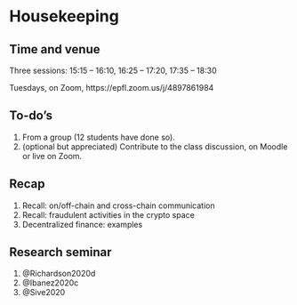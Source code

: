 
# Housekeeping

## Time and venue

Three sessions: 15:15 -- 16:10, 16:25 -- 17:20, 17:35 -- 18:30

Tuesdays, on Zoom, https://epfl.zoom.us/j/4897861984

## To-do's

1. From a group (12 students have done so).
1. (optional but appreciated) Contribute to the class discussion, on Moodle or live on Zoom.


## Recap

1. Recall: on/off-chain and cross-chain communication
1. Recall: fraudulent activities in the crypto space
1. Decentralized finance: examples

## Research seminar

1. @Richardson2020d
1. @Ibanez2020c
1. @Sive2020